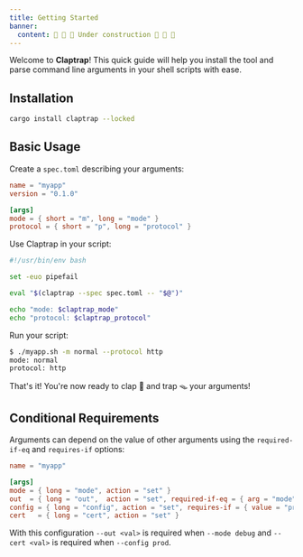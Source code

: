 ```yaml
---
title: Getting Started
banner:
  content: 🚧 🚧 🚧 Under construction 🚧 🚧 🚧
---
```


Welcome to **Claptrap**! This quick guide will help you install the tool and parse command line arguments in your shell scripts with ease.

## Installation

```bash
cargo install claptrap --locked
```

## Basic Usage

Create a `spec.toml` describing your arguments:

```toml
name = "myapp"
version = "0.1.0"

[args]
mode = { short = "m", long = "mode" }
protocol = { short = "p", long = "protocol" }
```

Use Claptrap in your script:

```bash
#!/usr/bin/env bash

set -euo pipefail

eval "$(claptrap --spec spec.toml -- "$@")"

echo "mode: $claptrap_mode"
echo "protocol: $claptrap_protocol"
```

Run your script:

```bash
$ ./myapp.sh -m normal --protocol http
mode: normal
protocol: http
```

That's it! You're now ready to clap 👏 and trap 🪤 your arguments!

## Conditional Requirements

Arguments can depend on the value of other arguments using the `required-if-eq`
and `requires-if` options:

```toml
name = "myapp"

[args]
mode = { long = "mode", action = "set" }
out  = { long = "out",  action = "set", required-if-eq = { arg = "mode", value = "debug" } }
config = { long = "config", action = "set", requires-if = { value = "prod", arg = "cert" } }
cert   = { long = "cert", action = "set" }
```

With this configuration `--out <val>` is required when `--mode debug` and
`--cert <val>` is required when `--config prod`.

